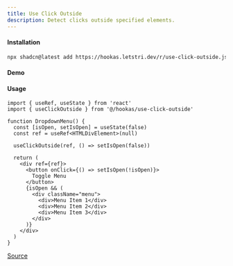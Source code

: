 ```yaml
---
title: Use Click Outside
description: Detect clicks outside specified elements.
---
```


#### Installation

```bash
npx shadcn@latest add https://hookas.letstri.dev/r/use-click-outside.json
```

#### Demo


<ClickOutsideDemo />

#### Usage

```tsx
import { useRef, useState } from 'react'
import { useClickOutside } from '@/hookas/use-click-outside'

function DropdownMenu() {
  const [isOpen, setIsOpen] = useState(false)
  const ref = useRef<HTMLDivElement>(null)

  useClickOutside(ref, () => setIsOpen(false))

  return (
    <div ref={ref}>
      <button onClick={() => setIsOpen(!isOpen)}>
        Toggle Menu
      </button>
      {isOpen && (
        <div className="menu">
          <div>Menu Item 1</div>
          <div>Menu Item 2</div>
          <div>Menu Item 3</div>
        </div>
      )}
    </div>
  )
}
```

[Source](https://github.com/letstri/hookas/blob/main/registry/hooks/use-click-outside.ts)
